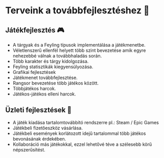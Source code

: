 # Terveink a továbbfejlesztéshez 🧭

## Játékfejlesztés 🎮

- A tárgyak és a Feyling típusok implementálása a játékmenetbe.
- Véletlenszerű ellenfél helyett több szint bevezetése amik egyre nehezebbé válnak a továbbhaladás során.
- Több karakter és tárgy kidolgozása.
- Feyling statisztikák kiegyensúlyozása.
- Grafikai fejlesztések
- Játékmenet továbbfejlesztése.
- Rangsor bevezetése több játékos között.
- Többjátékos harcok.
- Játékos-játékos elleni harcok.

## Üzleti fejlesztések 💸

- A játék kiadása tartalomtovábbító rendszerre pl.: Steam / Epic Games
- Játékbeli fizetőeszköz vásárlása.
- Játékbeli események korlátozott idejű tartalommal több játékos bevonásának érdekében.
- Kollaboráció más játékokkal, ezzel lehetővé téve a szélesebb körű népszerűsítést.